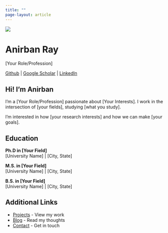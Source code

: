 ```yaml
---
title: ""
page-layout: article
---
```


::: {.profile-header}
![](images/IMG_2497.jpg){.profile-img}

# Anirban Ray

<p class="subtitle">[Your Role/Profession]</p>

[Github](https://github.com/rayanirban) | [Google Scholar](https://scholar.google.com/) | [LinkedIn](https://linkedin.com/in/yourprofile)
:::

## Hi! I'm Anirban

I'm a [Your Role/Profession] passionate about [Your Interests]. I work in the intersection of [your fields], studying [what you study].

I'm interested in how [your research interests] and how we can make [your goals].

## Education

**Ph.D in [Your Field]**  
[University Name] | [City, State]

**M.S. in [Your Field]**  
[University Name] | [City, State]

**B.S. in [Your Field]**  
[University Name] | [City, State]

## Additional Links

- [Projects](projects.qmd) - View my work
- [Blog](blog.qmd) - Read my thoughts
- [Contact](contact.qmd) - Get in touch

